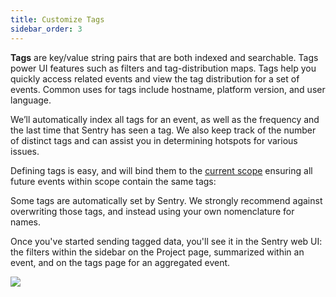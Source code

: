 ```yaml
---
title: Customize Tags
sidebar_order: 3
---
```


**Tags** are key/value string pairs that are both indexed and searchable. Tags power UI features such as filters and tag-distribution maps. Tags help you quickly access related events and view the tag distribution for a set of events. Common uses for tags include hostname, platform version, and user language.

We’ll automatically index all tags for an event, as well as the frequency and the last time that Sentry has seen a tag. We also keep track of the number of distinct tags and can assist you in determining hotspots for various issues.

Defining tags is easy, and will bind them to the [current scope](../scopes/) ensuring all future events within scope contain the same tags:

<PlatformContent includePath="set-tag" />

<Note><markdown>

Some tags are automatically set by Sentry. We strongly recommend against overwriting those tags, and instead using your own nomenclature for names.

</markdown></Note>

Once you've started sending tagged data, you'll see it in the Sentry web UI: the filters within the sidebar on the Project page, summarized within an event, and on the tags page for an aggregated event.

![](tags.png)
